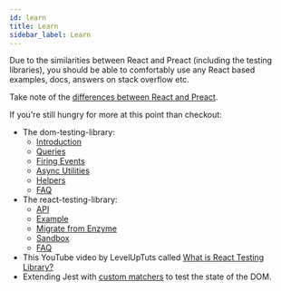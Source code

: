 ```yaml
---
id: learn
title: Learn
sidebar_label: Learn
---
```


Due to the similarities between React and Preact (including the testing
libraries), you should be able to comfortably use any React based examples,
docs, answers on stack overflow etc.

Take note of the
[differences between React and Preact](https://preactjs.com/guide/v10/differences-to-react).

If you're still hungry for more at this point than checkout:

- The dom-testing-library:
  - [Introduction](intro.mdx)
  - [Queries](queries/about.mdx)
  - [Firing Events](dom-testing-library/api-events.mdx)
  - [Async Utilities](dom-testing-library/api-async.mdx)
  - [Helpers](dom-testing-library/api-custom-queries.mdx)
  - [FAQ](dom-testing-library/faq.mdx)
- The react-testing-library:
  - [API](react-testing-library/api.mdx)
  - [Example](react-testing-library/example-intro.mdx)
  - [Migrate from Enzyme](react-testing-library/migrate-from-enzyme.mdx)
  - [Sandbox](https://codesandbox.io/s/github/kentcdodds/react-testing-library-examples)
  - [FAQ](react-testing-library/faq.mdx)
- This YouTube video by LevelUpTuts called
  [What is React Testing Library?](https://youtu.be/JKOwJUM4_RM)
- Extending Jest with
  [custom matchers](https://github.com/testing-library/jest-dom) to test the
  state of the DOM.
